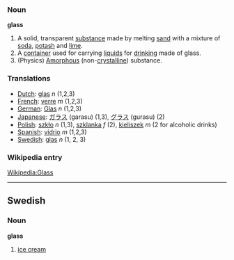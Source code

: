 ===Noun===
'''glass'''

# A solid, transparent [[substance]] made by melting [[sand]] with a mixture of [[soda]], [[potash]] and [[lime]].
# A [[container]] used for carrying [[liquid]]s for [[drink]]ing made of glass.
# (Physics) [[Amorphous]] (non-[[crystalline]]) substance.

===Translations===
*[[Dutch]]: [[glas]] ''n'' (1,2,3)
*[[French]]: [[verre]] ''m'' (1,2,3)
*[[German]]: [[Glas]] ''n'' (1,2,3)
*[[Japanese]]: [[ガラス]] (garasu) (1,3), [[グラス]] (gurasu) (2)
*[[Polish]]: [[szkło]] ''n'' (1,3), [[szklanka]] ''f'' (2), [[kieliszek]] ''m'' (2 for alcoholic drinks)
*[[Spanish]]: [[vidrio]] ''m'' (1,2,3)
*[[Swedish]]: [[glas]] ''n'' (1, 2, 3)

===Wikipedia entry===

[[Wikipedia:Glass]]

----
==Swedish==
===Noun===
'''glass'''

#[[ice cream]]